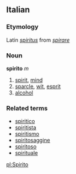 ==Italian==
===Etymology===
Latin ''[[spiritus]]'' from ''[[spirare]]''
===Noun===
'''spirito''' ''m''

# [[spirit]], [[mind]]
# [[sparcle]], [[wit]], [[esprit]]
# [[alcohol]]

===Related terms===
*[[spiritico]]
*[[spiritista]]
*[[spiritismo]]
*[[spiritosaggine]]
*[[spiritoso]]
*[[spirituale]]

[[pl:Spirito]]